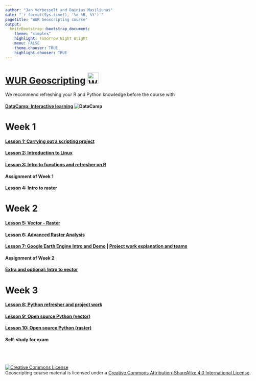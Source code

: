 ```yaml
---
author: "Jan Verbesselt and Dainius Masiliunas"
date: "`r format(Sys.time(), '%d %B, %Y')`"
pagetitle: "WUR Geoscripting course"
output:
  knitrBootstrap::bootstrap_document:
    theme: "simplex"
    highlight: Tomorrow Night Bright
    menu: FALSE
    theme.chooser: TRUE
    highlight.chooser: TRUE
---
```

<style type="text/css">body {max-width: none;}</style>

# [WUR Geoscripting](https://geoscripting-wur.github.io/) <img src="https://www.wur.nl/upload/854757ab-168f-46d7-b415-f8b501eebaa5_WUR_RGB_standard_2021-site.svg" alt="WUR logo" style="height: 35px;"/>


We recommend refreshing your R and Python knowledge before the course with

#### [DataCamp: Interactive learning ](https://www.datacamp.com/) ![DataCamp](figs/datacamp.svg)


# Week 1


#### [Lesson 1: Carrying out a scripting project](http://geoscripting-wur.github.io/RProjectManagement)
#### [Lesson 2: Introduction to Linux](http://geoscripting-wur.github.io/Intro2Linux)
#### [Lesson 3: Intro to functions and refresher on R](https://geoscripting-wur.github.io/Scripting4GeoIntro/)
#### Assignment of Week 1
#### [Lesson 4: Intro to raster](http://geoscripting-wur.github.io/IntroToRaster)
<!--#### [Lesson 2: Overview of R for geoscripting](https://geoscripting-wur.github.io/Scripting4Geo/)-->

# Week 2

#### [Lesson 5: Vector - Raster](http://geoscripting-wur.github.io/VectorRaster/)
#### [Lesson 6: Advanced Raster Analysis](https://geoscripting-wur.github.io/AdvancedRasterAnalysis/)
#### [Lesson 7: Google Earth Engine Intro and Demo](https://geoscripting-wur.github.io/Earth_Engine/) | [Project work explanation and teams](https://geoscripting-wur.github.io/ProjectIntro/)
#### Assignment of Week 2
#### [Extra and optional: Intro to vector](https://geoscripting-wur.github.io/IntroToVector/)

# Week 3


#### [Lesson 8: Python refresher and project work](https://geoscripting-wur.github.io/PythonRefresher/)
#### [Lesson 9: Open source Python (vector)](https://geoscripting-wur.github.io/PythonVector/)
#### [Lesson 10: Open source Python (raster)](https://geoscripting-wur.github.io/PythonRaster/)
#### Self-study for exam
<!-- #### [Lesson 14: Web harvesting; dealing with twitter data via Python](https://geoscripting-wur.github.io/PythonTwitter/) -->
<!-- #### [Lesson 15: Webmapping demo](nens.html) -->

<br /><br /><br /><a rel="license" href="http://creativecommons.org/licenses/by-sa/4.0/"><img alt="Creative Commons License" style="border-width:0" src="https://i.creativecommons.org/l/by-sa/4.0/88x31.png" /></a><br /><span xmlns:dct="http://purl.org/dc/terms/" href="http://purl.org/dc/dcmitype/Text" property="dct:title" rel="dct:type">Geoscripting course material</span> is licensed under a <a rel="license" href="http://creativecommons.org/licenses/by-sa/4.0/">Creative Commons Attribution-ShareAlike 4.0 International License</a>.
